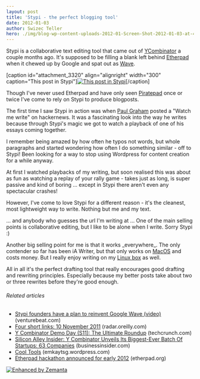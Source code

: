 ```yaml
---
layout: post
title: 'Stypi - the perfect blogging tool'
date: 2012-01-03
author: Swizec Teller
hero: ./img/blog-wp-content-uploads-2012-01-Screen-Shot-2012-01-03-at-4.25.36-PM-300x214.png
---
```

Stypi is a collaborative text editing tool that came out of [YCombinator](http://www.ycombinator.com "Y Combinator") a couple months ago. It's supposed to be filling a blank left behind [Etherpad](http://etherpad.com/ "Etherpad test") when it chewed up by Google and spat out as [Wave](http://wave.google.com/ "Google Wave").



\[caption id="attachment_3320" align="alignright" width="300" caption="This post in Stypi"][![This post in Stypi](./img/blog-wp-content-uploads-2012-01-Screen-Shot-2012-01-03-at-4.25.36-PM-300x214.png "This post in Stypi")](http://swizec.com/blog/wp-content/uploads/2012/01/Screen-Shot-2012-01-03-at-4.25.36-PM.png)\[/caption]



Though I've never used Etherpad and have only seen [Piratepad](http://piratepad.net/ "PiratePad") once or twice I've come to rely on Stypi to produce blogposts.



The first time I saw Stypi in action was when [Paul Graham](http://paulgraham.com "Paul Graham (computer programmer)") posted a "Watch me write" on hackernews. It was a fascinating look into the way he writes because through Stypi's magic we got to watch a playback of one of his essays coming together.



I remember being amazed by how often he typos not words, but whole paragraphs and started wondering how often I do something similar - off to Stypi! Been looking for a way to stop using Wordpress for content creation for a while anyway.



At first I watched playbacks of my writing, but soon realised this was about as fun as watching a replay of your rally game - takes just as long, is super passive and kind of boring ... except in Stypi there aren't even any spectacular crashes!



However, I've come to love Stypi for a different reason - it's the cleanest, most lightweight way to write. Nothing but me and my text.



... and anybody who guesses the url I'm writing at ... One of the main selling points is collaborative editing, but I like to be alone when I write. Sorry Stypi :)



Another big selling point for me is that it works \_everywhere\_. The only contender so far has been iA Writer, but that only works on [MacOS](http://www.apple.com/macosx/ "Mac OS") and costs money. But I really enjoy writing on my [Linux box](http://www.kernel.org/ "Linux") as well.



All in all it's the perfect drafting tool that really encourages good drafting and rewriting principles. Especially because my better posts take about two or three rewrites before they're good enough.

###### Related articles

- [Stypi founders have a plan to reinvent Google Wave (video)](http://venturebeat.com/2011/09/26/stypi/) (venturebeat.com)
- [Four short links: 10 November 2011](http://radar.oreilly.com/2011/11/four-short-links-10-november-2-2.html) (radar.oreilly.com)
- [Y Combinator Demo Day (S11): The Ultimate Roundup](http://techcrunch.com/2011/08/23/y-combinator-demo-day-the-ultimate-roundup/) (techcrunch.com)
- [Silicon Alley Insider: Y Combinator Unveils Its Biggest-Ever Batch Of Startups: 63 Companies](http://www.businessinsider.com/y-combinator-unveils-its-biggest-ever-batch-of-startups-63-companies-2011-8) (businessinsider.com)
- [Cool Tools](http://emkaytsg.wordpress.com/2011/10/30/cool-tools/) (emkaytsg.wordpress.com)
- [Etherpad hackathon announced for early 2012](http://etherpad.org/2011/12/06/etherpad-international-hackathon-2012/) (etherpad.org)

[![Enhanced by Zemanta](http://img.zemanta.com/zemified_e.png?x-id=b930305a-c73b-4500-9936-c43925223b20)](http://www.zemanta.com/ "Enhanced by Zemanta")